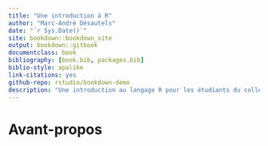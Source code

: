 ```yaml
--- 
title: "Une introduction à R"
author: "Marc-André Désautels"
date: "`r Sys.Date()`"
site: bookdown::bookdown_site
output: bookdown::gitbook
documentclass: book
bibliography: [book.bib, packages.bib]
biblio-style: apalike
link-citations: yes
github-repo: rstudio/bookdown-demo
description: "Une introduction au langage R pour les étudiants du collégial."
---
```


# Avant-propos {-}

